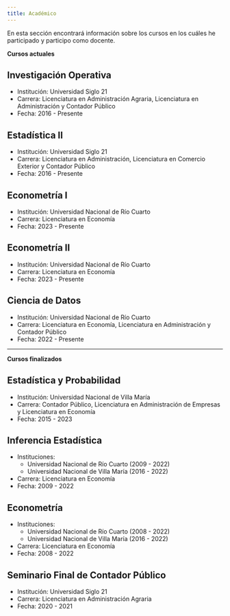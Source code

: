 ```yaml
---
title: Académico
---
```


En esta sección encontrará información sobre los cursos en los cuáles he participado y participo como docente.

**Cursos actuales**

## Investigación Operativa

  + Institución: Universidad Siglo 21
  + Carrera: Licenciatura en Administración Agraria, Licenciatura en Administración y Contador Público
  + Fecha: 2016 - Presente

## Estadística II

  + Institución: Universidad Siglo 21
  + Carrera: Licenciatura en Administración, Licenciatura en Comercio Exterior y Contador Público
  + Fecha: 2016 - Presente

## Econometría I

  + Institución: Universidad Nacional de Río Cuarto
  + Carrera: Licenciatura en Economía
  + Fecha: 2023 - Presente

## Econometría II

  + Institución: Universidad Nacional de Río Cuarto
  + Carrera: Licenciatura en Economía
  + Fecha: 2023 - Presente

## Ciencia de Datos

  + Institución: Universidad Nacional de Río Cuarto
  + Carrera: Licenciatura en Economía, Licenciatura en Administración y Contador Público
  + Fecha: 2022 - Presente


---------------

**Cursos finalizados**

## Estadística y Probabilidad

  + Institución: Universidad Nacional de Villa María  
  + Carrera: Contador Público, Licenciatura en Administración de Empresas y Licenciatura en Economía
  + Fecha: 2015 - 2023

## Inferencia Estadística

  + Instituciones:
      - Universidad Nacional de Río Cuarto (2009 - 2022)
      - Universidad Nacional de Villa María (2016 - 2022)
  + Carrera: Licenciatura en Economía  
  + Fecha: 2009 - 2022

## Econometría

  + Instituciones:
      - Universidad Nacional de Río Cuarto (2008 - 2022)
      - Universidad Nacional de Villa María (2016 - 2022)
  + Carrera: Licenciatura en Economía  
  + Fecha: 2008 - 2022

## Seminario Final de Contador Público

  + Institución: Universidad Siglo 21
  + Carrera: Licenciatura en Administración Agraria
  + Fecha: 2020 - 2021

